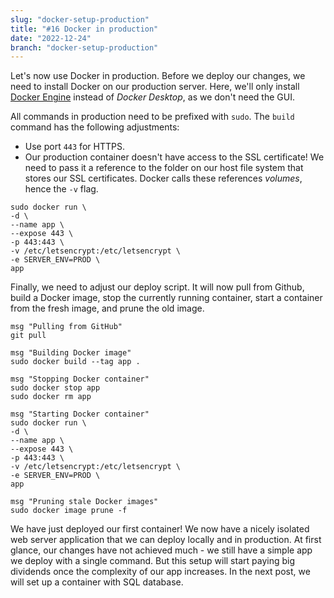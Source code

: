 ```yaml
---
slug: "docker-setup-production"
title: "#16 Docker in production"
date: "2022-12-24"
branch: "docker-setup-production"
---
```

Let's now use Docker in production. Before we deploy our changes, we need to install Docker on our production server. Here, we'll only install [Docker Engine](https://docs.docker.com/engine/) instead of *Docker Desktop*, as we don't need the GUI.

All commands in production need to be prefixed with ```sudo```. The ```build``` command has the following adjustments:
- Use port ```443``` for HTTPS.
- Our production container doesn't have access to the SSL certificate! We need to pass it a reference to the folder on our host file system that stores our SSL certificates. Docker calls these references *volumes*, hence the ```-v``` flag.

```
sudo docker run \
-d \
--name app \
--expose 443 \
-p 443:443 \
-v /etc/letsencrypt:/etc/letsencrypt \
-e SERVER_ENV=PROD \
app
```

Finally, we need to adjust our deploy script. It will now pull from Github, build a Docker image, stop the currently running container, start a container from the fresh image, and prune the old image.

```
msg "Pulling from GitHub"
git pull

msg "Building Docker image"
sudo docker build --tag app .

msg "Stopping Docker container"
sudo docker stop app
sudo docker rm app

msg "Starting Docker container"
sudo docker run \
-d \
--name app \
--expose 443 \
-p 443:443 \
-v /etc/letsencrypt:/etc/letsencrypt \
-e SERVER_ENV=PROD \
app

msg "Pruning stale Docker images"
sudo docker image prune -f
```

We have just deployed our first container! We now have a nicely isolated web server application that we can deploy locally and in production. At first glance, our changes have not achieved much - we still have a simple app we deploy with a single command. But this setup will start paying big dividends once the complexity of our app increases. In the next post, we will set up a container with SQL database.
